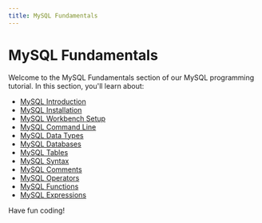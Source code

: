 ```yaml
---
title: MySQL Fundamentals
---
```


# MySQL Fundamentals

Welcome to the MySQL Fundamentals section of our MySQL programming tutorial. In this section, you'll learn about:

- [MySQL Introduction](./0-mysql-introduction.mdx)
- [MySQL Installation](./1-mysql-installation.mdx)
- [MySQL Workbench Setup](./2-mysql-workbench-setup.mdx)
- [MySQL Command Line](./3-mysql-command-line.mdx)
- [MySQL Data Types](./4-mysql-data-types.mdx)
- [MySQL Databases](./5-mysql-databases.mdx)
- [MySQL Tables](./6-mysql-tables.mdx)
- [MySQL Syntax](./7-mysql-syntax.mdx)
- [MySQL Comments](./8-mysql-comments.mdx)
- [MySQL Operators](./9-mysql-operators.mdx)
- [MySQL Functions](./10-mysql-functions.mdx)
- [MySQL Expressions](./11-mysql-expressions.mdx)

Have fun coding!